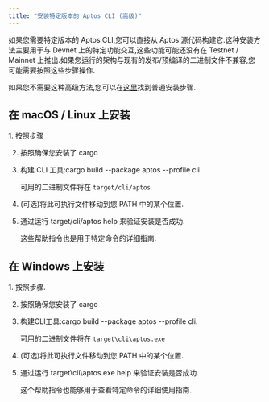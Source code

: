 ```yaml
---
title: "安装特定版本的 Aptos CLI (高级)"
---
```


如果您需要特定版本的 Aptos CLI,您可以直接从 Aptos 源代码构建它.这种安装方法主要用于与 Devnet 上的特定功能交互,这些功能可能还没有在 Testnet / Mainnet 上推出.如果您运行的架构与现有的发布/预编译的二进制文件不兼容,您可能需要按照这些步骤操作.


如果您不需要这种高级方法,您可以在[这里](/zh/build/cli)找到普通安装步骤.

## 在 macOS / Linux 上安装

<Steps>
  1. 按照步骤

  2. 按照确保您安装了 cargo

  3. 构建 CLI 工具:cargo build --package aptos --profile cli

     可用的二进制文件将在 `target/cli/aptos`

  4. (可选)将此可执行文件移动到您 PATH 中的某个位置.

  5. 通过运行 target/cli/aptos help 来验证安装是否成功.

     这些帮助指令也是用于特定命令的详细指南.
</Steps>

## 在 Windows 上安装

<Steps>
  1. 按照步骤.

  2. 按照确保您安装了 cargo

  3. 构建CLI工具:cargo build --package aptos --profile cli.

     可用的二进制文件将在 `target\cli\aptos.exe`

  4. (可选)将此可执行文件移动到您 PATH 中的某个位置.

  5. 通过运行 target\cli\aptos.exe help 来验证安装是否成功.

     这个帮助指令也能够用于查看特定命令的详细使用指南.
</Steps>
